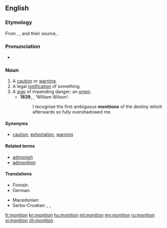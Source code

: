 ==English==

{{was wotd|2011|November|26}}

===Etymology===
From {{etyl|xno|en}} {{term|monicion|lang=fro}}, {{etyl|frm|en}} {{term|monicion|lang=frm}}, and their source, {{etyl|la|en}} {{m|la|monitio|monitiō|warning, admonition}}.

===Pronunciation===
*{{a|UK}} {{IPA|/məˈnɪʃn̩/|lang=en}}

===Noun===
{{en-noun}}

# A [[caution]] or [[warning]]. {{defdate|from 14th c.}}
# A legal [[notification]] of something. {{defdate|from 15th c.}}
# A [[sign]] of impending danger; an [[omen]]. {{defdate|from 15th c.}}
#*'''1839''', {{w|Edgar Allan Poe}}, ‘William Wilson’:
#*:I recognise the first ambiguous '''monitions''' of the destiny which afterwards so fully overshadowed me.

====Synonyms====
* {{sense|caution or warning}} [[caution]], [[exhortation]], [[warning]]

====Related terms====
* [[admonish]]
* [[admonition]]

====Translations====
{{trans-top|caution or warning}}
* Finnish: {{t+|fi|varoitus}}
* German: {{t+|de|Mahnung|f}}
{{trans-mid}}
* Macedonian: {{t|mk|предупредување|n|tr=predupredúvanje|sc=Cyrl}}
* Serbo-Croatian: {{t|sh|savjet|m}}, {{t|sh|opomena|f}}, {{t|sh|upozorenje|n}}
{{trans-bottom}}

{{trans-top|legal notification}}
{{trans-mid}}
{{trans-bottom}}

{{trans-top|omen}}
{{trans-mid}}
{{trans-bottom}}

[[fr:monition]]
[[kn:monition]]
[[hu:monition]]
[[ml:monition]]
[[my:monition]]
[[ru:monition]]
[[vi:monition]]
[[zh:monition]]